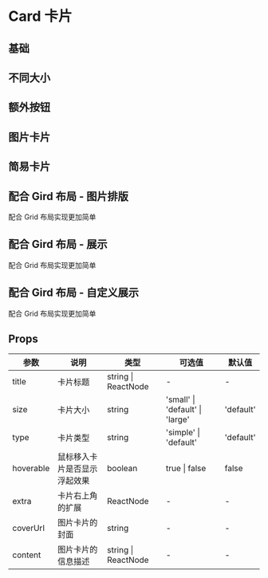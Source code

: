# Card 卡片

## 基础


<DemoBase />

## 不同大小


<DemoSize />

## 额外按钮


<DemoButton />

## 图片卡片


<DemoImage />

## 简易卡片


<DemoSimple />

## 配合 Gird 布局 - 图片排版

配合 Grid 布局实现更加简单


<DemoGridImage />

## 配合 Gird 布局 - 展示

配合 Grid 布局实现更加简单


<DemoGridDisplay />

## 配合 Gird 布局 - 自定义展示

配合 Grid 布局实现更加简单


<DemoGridCustom />

## Props

| 参数      | 说明                         | 类型                | 可选值                          | 默认值    |
| --------- | ---------------------------- | ------------------- | ------------------------------- | --------- |
| title     | 卡片标题                     | string \| ReactNode | -                               | -         |
| size      | 卡片大小                     | string              | 'small' \| 'default' \| 'large' | 'default' |
| type      | 卡片类型                     | string              | 'simple' \| 'default'           | 'default' |
| hoverable | 鼠标移入卡片是否显示浮起效果 | boolean             | true \| false                   | false     |
| extra     | 卡片右上角的扩展             | ReactNode           | -                               | -         |
| coverUrl  | 图片卡片的封面               | string              | -                               | -         |
| content   | 图片卡片的信息描述           | string \| ReactNode | -                               | -         |
